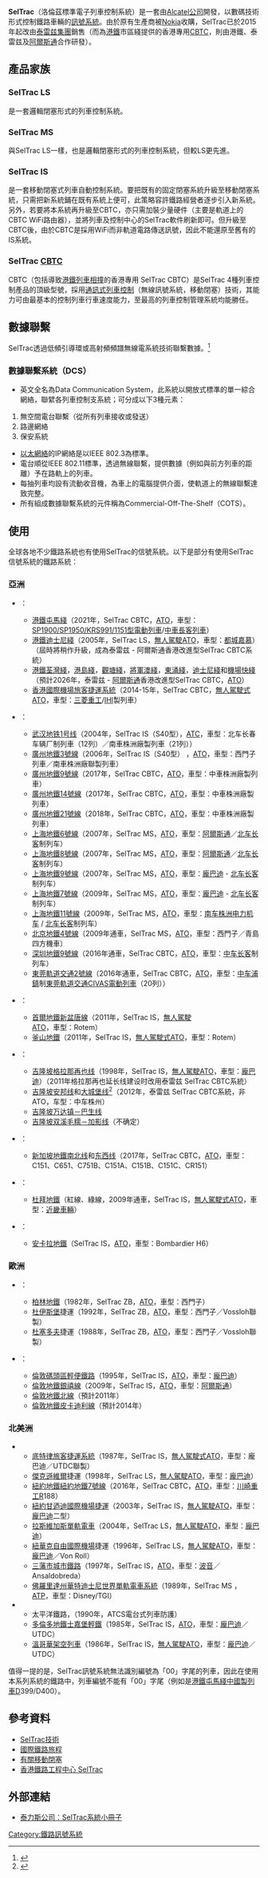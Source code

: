 {{noteTA
|1=zh-hans:银禧线; zh-hant:銀禧線; zh-tw:朱比利線;
|2=zh-hans:虚拟闭塞;zh-hant:邏輯閉塞;
}}
'''SelTrac'''（洛倫茲標準電子列車控制系統）是一套由[[阿爾卡特-朗訊|Alcatel公司]]開發，以數碼技術形式控制鐵路車輛的[[訊號系統|訊號系統]]。由於原有生產商被[[Nokia|Nokia]]收購，SelTrac已於2015年起改由[[泰雷兹集團|泰雷兹集團]]銷售（而為[[港鐵|港鐵]]市區綫提供的香港專用[[CBTC|CBTC]]，則由港鐵、泰雷兹及[[阿爾斯通|阿爾斯通]]合作研發）。

== 產品家族 ==
=== SelTrac LS ===
是一套邏輯閉塞形式的列車控制系統。

=== SelTrac MS ===
與SelTrac LS一樣，也是邏輯閉塞形式的列車控制系統，但較LS更先進。

=== SelTrac IS ===
是一套移動閉塞式列車自動控制系統。要把既有的固定閉塞系統升級至移動閉塞系統，只需把新系統鋪在既有系統上便可，此策略容許鐵路經營者逐步引入新系統。另外，若要將本系統再升級至CBTC，亦只需加裝少量硬件（主要是軌道上的CBTC WiFi路由器），並將列車及控制中心的SelTrac軟件刷新即可。但升級至CBTC後，由於CBTC是採用WiFi而非軌道電路傳送訊號，因此不能還原至舊有的IS系統。

=== SelTrac [[CBTC|CBTC]] ===
CBTC（包括導致[[港鐵中環站列車相撞事故|港鐵列車相撞]]的香港專用 SelTrac CBTC）是SelTrac 4種列車控制產品的頂級型號，採用[[通訊式列車控制|通訊式列車控制]]（無線訊號系統，移動閉塞）技術，其能力可由最基本的控制列車行車速度能力，至最高的列車控制管理系統均能勝任。

== 數據聯繫 ==
SelTrac透過低頻引導環或高射頻頻譜無線電系統技術聯繫數據。<ref>{{cite web
 |url         = http://www1.alcatel-lucent.com/tas/brochures/seltrac_cbtc.pdf
 |title       = SELTRAC Brochure
 |publisher   = Alcatel
 |accessdate  = 2008-11-01
 |deadurl     = yes
 |archiveurl  = https://web.archive.org/web/20081121070407/http://www1.alcatel-lucent.com/tas/brochures/seltrac_cbtc.pdf
 |archivedate = 2008-11-21
}}</ref>

=== 數據聯繫系統（DCS） ===
*英文全名為Data Communication System，此系統以開放式標準的單一綜合網絡，聯繴各列車控制支系統；可分成以下3種元素：
#無空間電台聯繫（從所有列車接收或發送）
#路邊網絡
#保安系統
*[[以太网|以太網絡]]的IP網絡是以IEEE 802.3為標準。
*電台順從IEEE 802.11標準，透過無線聯繫，提供數據（例如與前方列車的距離）予在路軌上的列車。 
*每抽列車均設有流動收音機，為車上的電腦提供介面，使軌道上的無線聯繫達致完整。
*所有組成數據聯繫系統的元件稱為Commercial-Off-The-Shelf（COTS）。

== 使用 ==
全球各地不少鐵路系統也有使用SelTrac的信號系統。以下是部分有使用SelTrac信號系統的鐵路系統：

=== 亞洲 ===
*{{HK}}：
**[[港鐵|港鐵]][[屯馬綫|屯馬綫]]（2021年，SelTrac CBTC，[[自動列車運行裝置|ATO]]，車型：[[SP1900/1950型電動列車|SP1900/SP1950/KRS991/1151型電動列車]]/[[港鐵東西綫中國製列車|中車長客列車]]）
**[[港鐵|港鐵]][[迪士尼綫|迪士尼綫]]（2005年，SelTrac LS，[[自動列車運行裝置|無人駕駛ATO]]，車型：[[港鐵迪士尼綫列車|都城嘉慕]]）（屆時將稍作升級，成為泰雷兹 - 阿爾斯通香港改進型SelTrac CBTC系統）
**[[港鐵|港鐵]][[荃灣綫|荃灣綫]]，[[港島綫|港島綫]]，[[觀塘綫|觀塘綫]]，[[將軍澳綫|將軍澳綫]]，[[東涌綫|東涌綫]]，[[迪士尼綫|迪士尼綫]]和[[機場快綫_(港鐵)|機場快綫]]（預計2026年，泰雷兹 - [[阿爾斯通|阿爾斯通]]香港改進型SelTrac CBTC，[[自動列車運行裝置|ATO]]）
**[[香港國際機場旅客捷運系統|香港國際機場旅客捷運系統]]（2014-15年，SelTrac CBTC，[[自動列車運行裝置|無人駕駛式ATO]]，車型：[[三菱重工|三菱重工]]/[[IHI|IHI]]製列車）
*{{CHNML}}：
**[[武汉地铁1号线|武汉地铁1号线]]（2004年，SelTrac IS（S40型），[[列车自动控制系统|ATC]]，車型：北车长春车辆厂制列車（12列）／南車株洲廠製列車（21列））
**[[广州地铁3号线|廣州地鐵3號線]]（2006年，SelTrac IS（S40型） ，[[自動列車運行裝置|ATO]]，車型：西門子列車／南車株洲廠聯製列車）
**[[广州地铁9号线|廣州地鐵9號線]]（2017年，SelTrac CBTC，[[自動列車運行裝置|ATO]]，車型：中車株洲廠製列車）
**[[广州地铁14号线|廣州地鐵14號線]]（2017年，SelTrac CBTC，[[自動列車運行裝置|ATO]]，車型：中車株洲廠製列車）
**[[广州地铁21号线|廣州地鐵21號線]]（2018年，SelTrac CBTC，[[自動列車運行裝置|ATO]]，車型：中車株洲廠製列車）
**[[上海轨道交通6号线|上海地鐵6號線]]（2007年，SelTrac MS，[[自動列車運行裝置|ATO]]，車型：[[阿爾斯通|阿爾斯通]]／[[长春轨道客车|北车长客]]制列车）
**[[上海轨道交通8号线|上海地鐵8號線]]（2007年，SelTrac MS，[[自動列車運行裝置|ATO]]，車型：[[阿爾斯通|阿爾斯通]]／[[长春轨道客车|北车长客]]制列车）
**[[上海轨道交通9号线|上海地鐵9號線]]（2007年，SelTrac MS，[[自動列車運行裝置|ATO]]，車型：[[龐巴迪|龐巴迪]] - [[长春轨道客车|北车长客]]制列车）
**[[上海轨道交通7号线|上海地鐵7號線]]（2009年，SelTrac MS，[[自動列車運行裝置|ATO]]，車型：[[龐巴迪|龐巴迪]] - [[长春轨道客车|北车长客]]制列车）
**[[上海轨道交通11号线|上海地鐵11號線]]（2009年，SelTrac MS，[[自動列車運行裝置|ATO]]，車型：[[南车株洲电力机车|南车株洲电力机车]] / [[长春轨道客车|北车长客]]制列车）
**[[北京地铁4号线|北京地鐵4號線]]（2009年通車，SelTrac MS，[[自動列車運行裝置|ATO]]，車型：西門子／青島四方機車）
**[[深圳地鐵9號線|深圳地鐵9號線]]（2016年通車，SelTrac CBTC，[[自動列車運行裝置|ATO]]，車型：[[中車長春軌道客車|中车长客]]制列车）
**[[東莞軌道交通2號線|東莞軌道交通2號線]]（2016年通車，SelTrac CBTC，[[自動列車運行裝置|ATO]]，車型：[[中車南京浦鎮車輛|中车浦鎮]]制[[東莞軌道交通CIVAS電動列車|東莞軌道交通CIVAS電動列車]]（20列））
*{{KOR}}：
**[[韓國首都圈電鐵|首爾地鐵]][[新盆唐線|新盆唐線]]（2011年，SelTrac IS，[[自動列車運行裝置|無人駕駛ATO]]，車型：Rotem）
**[[釜山地鐵|釜山地鐵]]（2011年，SelTrac IS，[[自動列車運行裝置|無人駕駛式ATO]]，車型：Rotem）
*{{MYS}}：
**[[吉隆坡|吉隆坡]][[格拉那再也线|格拉那再也线]]（1998年，SelTrac IS，[[自動列車運行裝置|無人駕駛ATO]]，車型：[[龐巴迪|龐巴迪]]）（2011年格拉那再也延长线建设时改用泰雷兹 SelTrac CBTC系統）
**[[吉隆坡|吉隆坡]][[安邦线|安邦线]]和[[大城堡线|大城堡线]]<ref>{{Cite web |url=https://www.thalesgroup.com/en/countries/asia-pacific/malaysia/transportation-malaysia |title=存档副本 |accessdate=2020-01-18 |archive-date=2019-03-27 |archive-url=https://web.archive.org/web/20190327161141/https://www.thalesgroup.com/en/countries/asia-pacific/malaysia/transportation-malaysia |dead-url=no }}</ref>（2012年，泰雷兹 SelTrac CBTC系統，非ATO，车型：中车株州）
**[[吉隆坡|吉隆坡]][[万达镇－巴生线|万达镇－巴生线]]
**[[吉隆坡|吉隆坡]][[双溪毛糯－加影线|双溪毛糯－加影线]]（不确定）
*{{新加坡}}：
**[[新加坡地鐵|新加坡地鐵]][[南北线|南北线]]和[[东西线|东西线]]（2017年，SelTrac CBTC，[[自動列車運行裝置|ATO]]，車型：C151、C651、C751B、C151A、C151B、C151C、CR151）
*{{UAE}}：
**[[杜拜地鐵|杜拜地鐵]]（紅線、綠線，2009年通車，SelTrac IS，[[自動列車運行裝置|無人駕駛式ATO]]，車型：[[近畿車輛|近畿車輛]]）
*{{TUR}}：
**[[安卡拉地鐵|安卡拉地鐵]]（SelTrac IS，[[自動列車運行裝置|ATO]]，車型：Bombardier H6）

=== 歐洲 ===
*{{GER}}：
**[[柏林地鐵|柏林地鐵]]（1982年，SelTrac ZB，[[自動列車運行裝置|ATO]]，車型：西門子）
**[[杜伊斯堡|杜伊斯堡]]捷運（1992年，SelTrac ZB，[[自動列車運行裝置|ATO]]，車型：西門子／Vossloh聯製）
**[[杜塞尔多夫|杜塞多夫]]捷運（1988年，SelTrac ZB，[[自動列車運行裝置|ATO]]，車型：西門子／Vossloh聯製）
*{{GBR}}：
**[[倫敦|倫敦]][[碼頭區輕便鐵路|碼頭區輕便鐵路]]（1995年，SelTrac IS，[[自動列車運行裝置|ATO]]，車型：[[龐巴迪|龐巴迪]]）
**[[倫敦地鐵銀禧線|倫敦地鐵銀禧線]]（2009年，SelTrac IS，[[自動列車運行裝置|ATO]]，車型：[[阿爾斯通|阿爾斯通]]）
**[[倫敦地鐵北線|倫敦地鐵北線]]（預計2011年）
**[[倫敦地鐵皮卡迪利線|倫敦地鐵皮卡迪利線]]（預計2014年）

=== 北美洲 ===
*{{USA}}
**[[底特律旅客捷運系統|底特律旅客捷運系統]]（1987年，SelTrac IS，[[自動列車運行裝置|無人駕駛式ATO]]，車型：龐巴迪／UTDC聯製）
**[[杰克逊维尔_(佛罗里达州)|傑克遜維爾]]捷運（1998年，SelTrac LS，[[自動列車運行裝置|無人駕駛ATO]]，車型：[[龐巴迪|龐巴迪]]）
**[[紐約地鐵|紐約地鐵]][[紐約地鐵7號線|紐約地鐵7號線]]（2016年，SelTrac CBTC，[[自動列車運行裝置|ATO]]，車型：[[川崎重工|川崎重工]]R188）
**[[甘迺迪國際機場捷運|紐約甘迺迪國際機場捷運]]（2003年，SelTrac IS，[[自動列車運行裝置|無人駕駛ATO]]，車型：[[龐巴迪|龐巴迪]]二型）
**[[拉斯維加斯單軌電車|拉斯維加斯單軌電車]]（2004年，SelTrac LS，[[自動列車運行裝置|無人駕駛ATO]]，車型：[[龐巴迪|龐巴迪]]）
**[[紐華克自由國際機場|紐華克自由國際機場]]捷運（1996年，SelTrac LS，[[自動列車運行裝置|無人駕駛ATO]]，車型：[[龐巴迪|龐巴迪]]／Von Roll）
**[[三藩市城市鐵路|三藩市城市鐵路]]（1997年，SelTrac IS，[[自動列車運行裝置|ATO]]，車型：[[波音|波音]]／Ansaldobreda）
**[[佛罗里达州|佛羅里達州]][[華特迪士尼世界單軌電車系統|華特迪士尼世界單軌電車系統]]（1989年，SelTrac MS ，[[自動列車防護裝置|ATP]]，車型：Disney/TGI）
*{{CAN}}
**太平洋鐵路，（1990年，ATCS電台式列車防護）
**[[多倫多地鐵|多倫多地鐵]][[士嘉堡輕鐵|士嘉堡輕鐵]]（1985年，SelTrac IS，[[自動列車運行裝置|ATO]]，車型：[[龐巴迪|龐巴迪]]／UTDC）
**[[溫哥華架空列車|溫哥華架空列車]]（1986年，SelTrac IS，[[自動列車運行裝置|無人駕駛ATO]]，車型：[[龐巴迪|龐巴迪]]／UTDC）

值得一提的是，SelTrac訊號系統無法識別編號為「00」字尾的列車，因此在使用本系列系統的鐵路中，列車編號不能有「00」字尾（例如是[[港鐵屯馬綫中國製列車|港鐵屯馬綫中國製列車]]D399/D400）。

== 參考資料 ==
<references/>
* [https://web.archive.org/web/20090208214940/http://www.xs4all.nl/~dodger/tech.htm SelTrac技術]
* [http://findarticles.com/p/articles/mi_m0BQQ/is_/ai_63674927 國際鐵路旅程]
* [https://web.archive.org/web/20090209014020/http://www.railway-technical.com/sigtxt3.shtml#Moving-Block-Why-Do-We-Need-It 有關移動閉塞]
* [https://hkrailway.org/chi/seltrac.html  香港鐵路工程中心 SelTrac]{{Wayback|url=https://hkrailway.org/chi/seltrac.html |date=20171207013748 }}

== 外部連結 ==
* [https://web.archive.org/web/20081029044852/http://www.thalesgroup.com/docfile/dyn/12345678LANGCCCCDDDDEEEEEEEEEE01%3A0d56054b59762255666474234351496a%3A5F58387B50135E1A53076B1775424F3F 泰力斯公司：SelTrac系統小冊子]

{{鐵路信號}}
[[Category:鐵路訊號系統|Category:鐵路訊號系統]]